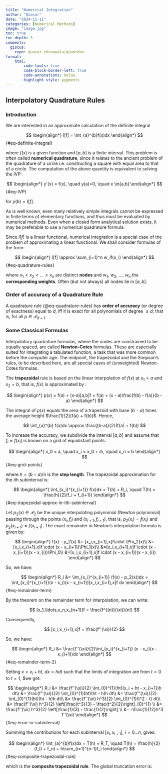 ```yaml
---
title: "Numerical Integration"
author: "Quasar"
date: "2024-11-11"
categories: [Numerical Methods]      
image: "image.jpg"
toc: true
toc-depth: 3
comments:
  giscus: 
    repo: quasar-chunawala/quantdev
format:
    html:
        code-tools: true
        code-block-border-left: true
        code-annotations: below
        highlight-style: pygments
---
```


## Interpolatory Quadrature Rules

### Introduction

We are interested in an approximate calculation of the definite integral

$$
\begin{align*}
I[f] = \int_{a}^{b}f(x)dx 
\end{align*}
$$ {#eq-definite-integral}

where $f(x)$ is a given function and $[a,b]$ is a finite interval. This problem is often called **numerical quadrature**, since it relates to the ancient problem of the quadrature of a circle i.e. constructing a square with equal area to that of a circle. The computation of the above quantity is equivalent to solving the IVP:

$$
\begin{align*}
y'(x) = f(x), \quad y(a)=0, \quad x \in[a,b]
\end{align*}
$$ {#eq-IVP}

for $y(b)=I[f]$.

As is well known, even many relatively simple integrals cannot be expressed in finite terms of elementary functions, and thus must be evaluated by numerical methods. Even when a closed form analytical solution exists, it may be preferable to use a numerical quadrature formula.

Since $I[f]$ is a linear functional, numerical integration is a special case of the problem of approximating a linear functional. We shall consider formulas of the form:

$$
\begin{align*}
I[f] \approx \sum_{i=1}^n w_if(x_i)
\end{align*}
$$ {#eq-quadrature-rules}

where $x_1 < x_2 < \ldots < x_n$ are distinct **nodes** and $w_1$, $w_2$, $\ldots$, $w_n$ the **corresponding weights**. Often (but not always) all nodes lie in $[a,b]$.

::: {#def-quadrature-rule-of-order-of-accuracy-d}

### Order of accuracy of a Quadrature Rule

A quadrature rule (@eq-quadrature-rules) has **order of accuracy** (or degree of exactness) equal to $d$, iff it is exact for all polynomials of degree $\leq d$, that is, for all $p\in\mathcal{P}_{d+1}$.

:::

### Some Classical Formulas

Interpolatory quadrature formulas, where the nodes are constrained to be equally spaced, are called **Newton-Cotes** formulas. These are especially suited for integrating a tabulated function, a task that was more common before the computer age. The midpoint, the trapezoidal and the Simpson's rules, to be described here, are all special cases of (unweighted) Newton-Cotes formulas.

The **trapezoidal** rule is based on the linear interpolation of $f(x)$ at $x_1 = a$ and $x_2 = b$, that is, $f(x)$ is approximated by :

$$
\begin{align*}
p(x) = f(a) + (x-a)[a,b]f = f(a) + (x - a)\frac{f(b) - f(a)}{b - a}
\end{align*}
$$ 

The integral of $p(x)$ equals the area of a trapezoid with base $(b-a)$ times the average height $\frac{1}{2}(f(a) + f(b))$. Hence, 

$$
\int_{a}^{b} f(x)dx \approx \frac{(b-a)}{2}(f(a) + f(b))
$$

To increase the accuracy, we subdivide the interval $[a,b]$ and assume that $f_i = f(x_i)$ is known on a grid of equidistant points:

$$
\begin{align*}
x_0 = a, \quad x_i = x_0 + ih, \quad x_n = b
\end{align*}
$$ {#eq-grid-points}

where $h = (b - a)/n$ is the **step length**. The trapezoidal approximation for the $i$th subinterval is:

$$
\begin{align*}
\int_{x_i}^{x_{i+1}} f(x)dx = T(h) + R_i, \quad T(h) = \frac{h}{2}(f_i + f_{i+1})
\end{align*}
$$ {#eq-trapezoidal-approx-in-ith-subinterval}

Let $p_2(x)\in\mathcal{P}_2$ be the unique interpolating polynomial (Newton polynomial) passing through the points $(x_i,f_i)$ and $(x_{i+1},f_{i+1})$, that is, $p_2(x_i)=f(x_i)$ and $p_2(x_{i+1}) = f(x_{i+1})$. The exact remainder in Newton's interpolation formula is given by:

$$
\begin{align*}
f(x) - p_2(x) &= [x_i,x_{i+1},x]f\cdot \Phi_2(x)\\
&=[x_i,x_{i+1},x]f \cdot (x - x_{i+1})\Phi_1(x)\\
&=[x_i,x_{i+1},x]f \cdot (x - x_{i+1})(x - x_{i})\Phi_0\\
&=[x_i,x_{i+1},x]f \cdot (x - x_{i+1})(x - x_{i})
\end{align*}
$$

So, we have:

$$
\begin{align*}
R_i &= \int_{x_i}^{x_{i+1}} (f(x) - p_2(x))dx = \int_{x_i}^{x_{i+1}}(x - x_i)(x - x_{i+1})[x_i,x_{i+1},x]f dx 
\end{align*}
$$ {#eq-remainder-term}


By the theorem on the remainder term for interpolation, we can write:

$$
[x_1,\ldots,x_n,x_{n+1}]f = \frac{f^{(n)}(\xi)}{n!}
$$

Consequently,

$$
[x_i,x_{i+1},x]f = \frac{f''(\xi)}{2}
$$

So, we have:

$$
\begin{align*}
R_i &= \frac{f''(\xi)}{2}\int_{x_i}^{x_{i+1}} (x - x_i)(x - x_{i+1})dx 
\end{align*}
$$ {#eq-remainder-term-2}

Setting $x = x_i + ht$, $dx = hdt$ such that the limits of integration are from $t=0$ to $t=1$, $we get:

$$
\begin{align*}
R_i &=  \frac{f''(\xi)}{2} \int_{0}^{1}(ht)(x_i + ht - x_{i+1})h dt\\
&= \frac{f''(\xi)}{2} \int_{0}^{1}(ht)(ht - h)h dt\\
&= \frac{f''(\xi)}{2} \int_{0}^{1}(ht)(ht - h)h dt\\
&= \frac{f''(\xi) h^3}{2} \int_{0}^{1}(t^2 - t) dt\\
&= \frac{f''(\xi) h^3}{2} \left[\frac{t^3}{3} - \frac{t^2}{2}\right]_{0}^{1} \\
&= \frac{f''(\xi) h^3}{2} \left[\frac{1}{3} - \frac{1}{2}\right] \\
&= -\frac{1}{12}h^3 f''(\xi)
\end{align*}
$$ {#eq-error-in-subinterval}

Summing the contributions for each subinterval $[x_i,x_{i+1}]$, $i=0...n$, gives:

$$
\begin{align*}
\int_{a}^{b}f(x)dx = T(h) + R_T, \quad T(h) = \frac{h}{2}(f_0 + f_n) + h\sum_{i=1}^{n-1}f_i
\end{align*}
$$ {#eq-composite-trapezoidal-rule}

which is the **composite trapezoidal rule**. The global truncation error is:




